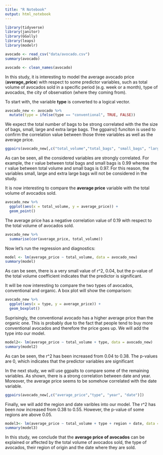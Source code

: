```yaml
---
title: "R Notebook"
output: html_notebook
---
```


```r
library(tidyverse)
library(janitor)
library(GGally)
library(leaps)
library(modelr)
```

```r
avocado <- read_csv("data/avocado.csv")
summary(avocado)
```

```r
avocado <- clean_names(avocado)
```

In this study, it is interesting to model the average avocado price (**average_price**) with respect to some predictor variables, such as total volume of avocados sold in a specific period (e.g. week or a month), type of avocados, the city of observation (where they coming from). 

To start with, the variable **type** is converted to a logical vector. 
```r
avocado_new <- avocado %>% 
  mutate(type = ifelse(type == "conventional", TRUE, FALSE))
```

We expect the total number of bags to be strong correlated with the the size of bags, small, large and extra large bags. The ggpairs() funciton is used to confirm the correlation value between those three variables as well as the average price. 
```r
ggpairs(avocado_new[,c("total_volume","total_bags", "small_bags", "large_bags", "x_large_bags")])
```

As can be seen, all the considered variables are strongly correlated. For example, the r value between total bags and small bags is 0.99 whereas the r value between total volume and small bags is 0.97. For this reason, the variables small, large and extra large bags will not be considered in the study.

It is now interesting to compare the **average price** variable with the total volume of avocados sold. 
```r
avocado_new %>%
  ggplot(aes(x = total_volume, y = average_price)) +
  geom_point() 
```

The average price has a negative correlation value of 0.19 with respect to the total volume of avocados sold. 
```r
avocado_new %>%
  summarise(cor(average_price, total_volume))
```

Now let’s run the regression and diagnostics: 
```r
model <- lm(average_price ~ total_volume, data = avocado_new)
summary(model)
```
As can be seen, there is a very small value of r^2, 0.04, but the p-value of the total volume coefficient indicates that the predictor is significant.


It will be now interesting to compare the two types of avocados, conventional and organic.  A box plot will show the comparison:
```r
avocado_new %>%
  ggplot(aes(x = type, y = average_price)) +
  geom_boxplot() 
```
Suprisingly, the conventional avocado has a higher average price than the organic one. This is probably due to the fact that people tend to buy more conventional avocados and therefore the price goes up. We will add the type into our model. 
```r
model2<- lm(average_price ~ total_volume + type, data = avocado_new)
summary(model2)
```
As can be seen, the r^2 has been increased from 0.04 to 0.38. The p-values are 0,  which indicates that the predictor variables are significant

In the next study, we will use ggpaits to compare some of the remaining variables. As shown, there is a strong correlation between date and year. Moreover, the average price seems to be somehow correlated with the date variable.
```r
ggpairs(avocado_new[,c("average_price","type", "year", "date")])
```

Finally, we will add the region and date varibles into our model. The r^2 has been now increased from 0.38 to 0.55. However, the p-value of some regions are above 0.05.
```r
model3<- lm(average_price ~ total_volume + type + region + date, data = avocado_new)
summary(model3)
```

In this study, we conclude that the **average price of avocados** can be explained or affected by the total volume of avocados sold, the type of avocados, their region of origin and the date where they are sold.  

